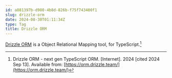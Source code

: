 ```yaml
---
id: a881397b-d980-4b8d-826b-f75f743400f1
slug: drizzle-orm
date: 2024-08-30T01:11:34Z
type: Tag
title: Drizzle ORM
---
```


[Drizzle ORM](https://orm.drizzle.team/) is a Object Relational Mapping tool, for TypeScript.[^1]

[^1]: Drizzle ORM - next gen TypeScript ORM. [Internet]. 2024 [cited 2024 Sep 13]. Available from: [https://orm.drizzle.team/](https://orm.drizzle.team/)
